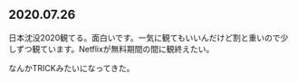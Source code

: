 ## 2020.07.26

日本沈没2020観てる。面白いです。一気に観てもいいんだけど割と重いので少しずつ観ています。Netflixが無料期間の間に観終えたい。

なんかTRICKみたいになってきた。
